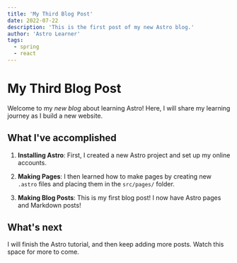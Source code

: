 ```yaml
---
title: 'My Third Blog Post'
date: 2022-07-22
description: 'This is the first post of my new Astro blog.'
author: 'Astro Learner'
tags:
  - spring
  - react
---
```


# My Third Blog Post

Welcome to my _new blog_ about learning Astro! Here, I will share my learning journey as I build a new website.

## What I've accomplished

1. **Installing Astro**: First, I created a new Astro project and set up my online accounts.

2. **Making Pages**: I then learned how to make pages by creating new `.astro` files and placing them in the `src/pages/` folder.

3. **Making Blog Posts**: This is my first blog post! I now have Astro pages and Markdown posts!

## What's next

I will finish the Astro tutorial, and then keep adding more posts. Watch this space for more to come.
